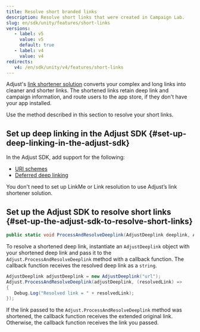 ```yaml
---
title: Resolve short branded links
description: Resolve short links that were created in Campaign Lab.
slug: en/sdk/unity/features/short-links
versions:
   - label: v5
     value: v5
     default: true
   - label: v4
     value: v4
redirects:
   v4: /en/sdk/unity/v4/features/short-links
---
```


Adjust's [link shortener solution](https://help.adjust.com/en/article/short-branded-links) converts your complex and long links into cleaner and shorter links. The shortened links retain deep link and campaign information, and route users to the app store, if they don't have your app installed.

Use the method described in this section to resolve your short links.

## Set up deep linking in the Adjust SDK {#set-up-deep-linking-in-the-adjust-sdk}

In the Adjust SDK, add support for the following:

-  [URI schemes](/en/sdk/unity/features/deep-links)
-  [Deferred deep linking](/en/sdk/unity/features/deep-links#deferred-deep-linking)

<Callout type="note">

You don't need to set up LinkMe or Link resolution to use Adjust’s link shortener solution.

</Callout>

## Set up the Adjust SDK to resolve short links {#set-up-the-adjust-sdk-to-resolve-short-links}

<CodeBlock title="Method signature">

```cs
public static void ProcessAndResolveDeeplink(AdjustDeeplink deeplink, Action<string> callback);
```

</CodeBlock>

To resolve a shortened deep link, instantiate an `AdjustDeeplink` object with your shortened deep link and pass it to the `Adjust.ProcessAndResolveDeeplink` method with a callback function. The callback function receives the resolved deep link as a `string`.

```cs
AdjustDeeplink adjustDeeplink = new AdjustDeeplink("url");
Adjust.ProcessAndResolveDeeplink(adjustDeeplink, (resolvedLink) =>
{
   Debug.Log("Resolved link = " + resolvedLink);
});
```

If the link passed to the `Adjust.ProcessAndResolveDeeplink` method was shortened, the callback function receives the extended original link. Otherwise, the callback function receives the link you passed.

